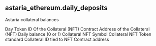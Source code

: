 ## astaria_ethereum.daily_deposits 
Astaria collateral balances 


<ParamField path="day">
Day 
</ParamField>
<ParamField path="collateral_token_id">
Token ID Of the Collateral (NFT)
</ParamField>
<ParamField path="collteral_currency_contract">
Contract Address of the Collateral (NFT)
</ParamField>
<ParamField path="daily_balance">
Daily balance (0 or 1)
</ParamField>
<ParamField path="nft_symbol">
Collateral NFT Symbol
</ParamField>
<ParamField path="nft_token_standard">
Collateral NFT Token standard 
</ParamField>
<ParamField path="collateral_id">
Collateral ID tied to NFT Contract address 
</ParamField>
